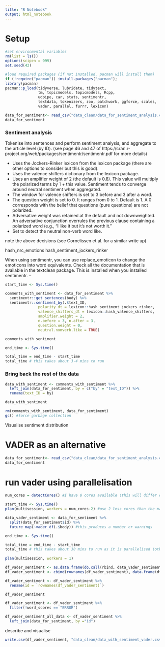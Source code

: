```yaml
---
title: "R Notebook"
output: html_notebook
---
```


# Setup
```r
#set environmental variables
rm(list = ls())
options(scipen = 999)
set.seed(42)

#load required packages (if not installed, pacman will install them)
if (!require("pacman")) install.packages("pacman");
library(pacman)
pacman::p_load(tidyverse, lubridate, tidytext,
               tm, topicmodels, topicmodels, Rcpp, 
               udpipe, car, stats, sentimentr, 
               textdata, tokenizers, zoo, patchwork, ggforce, scales,
               vader, parallel, furrr, lexicon)
```

```r
data_for_sentiment<- read_csv("data_clean/data_for_sentiment_analysis.csv", show_col_types = FALSE)
data_for_sentiment
```

### Sentiment analysis

Tokenise into sentences and perform sentiment analysis, and aggregate to the article level (by ID).
(see page 46 and 47 of https://cran.r-project.org/web/packages/sentimentr/sentimentr.pdf for more details)

- Uses the Jockers-Rinker lexicon from the lexicon package (there are other options to consider but this is good).
- Uses the valence shifters dictionary from the lexicon package.
- Uses an amplifier weight of 2 (the default is 0.8). This value will multiply the polarized terms by 1 + this value. Sentiment tends to converge around neutral sentiment when aggregated.
- The window for valence shifters is set to 3 before and 3 after a word.
- The question weight is set to 0. It ranges from 0 to 1. Default is 1. A 0 corresponds with the belief that questions (pure questions) are not polarized. 
- Adversative weight was retained at the default and not downweighted. An adversative conjunction overrules the previous clause containing a polarized word (e.g., “I like it but it’s not worth it.”
- Set to detect the neutral non-verb word like.

note the above decisions (see Cornelissen et al. for a similar write up)

hash_nrc_emotions
hash_sentiment_jockers_rinker

When using sentimentr, you can use replace_emoticon to change the emoticons into word equivalents. Check all the documentation that is available in the textclean package. This is installed when you installed sentimentr. –

```r
start_time <- Sys.time()

comments_with_sentiment <- data_for_sentiment %>%
  sentimentr::get_sentences(body) %>% 
  sentimentr::sentiment_by(.$text_ID, 
               polarity_dt = lexicon::hash_sentiment_jockers_rinker,
               valence_shifters_dt = lexicon::hash_valence_shifters,
               amplifier.weight = 2,
               n.before = 3, n.after = 3,
               question.weight = 0,
               neutral.nonverb.like = TRUE)

comments_with_sentiment

end_time <- Sys.time()

total_time = end_time - start_time
total_time # this takes about 3-4 mins to run
```

### Bring back the rest of the data

```r
data_with_sentiment <- comments_with_sentiment %>% 
  left_join(data_for_sentiment, by = c("by" = "text_ID")) %>% 
  rename(text_ID = by)

data_with_sentiment

rm(comments_with_sentiment, data_for_sentiment)
gc() #force garbage collection
```



Visualise sentiment distribution

# VADER as an alternative

```r
data_for_sentiment<- read_csv("data_clean/data_for_sentiment_analysis.csv", show_col_types = FALSE)
data_for_sentiment
```

# run vader using parallelisation

```r
num_cores = detectCores() #I have 8 cores available (this will differ on other machines)

start_time <- Sys.time()
plan(multisession, workers = num_cores-2) #use 2 less cores than the max on the machine

data_vader_sentiment <- data_for_sentiment %>% 
  split(data_for_sentiment$id) %>% 
  future_map(~vader_df(.$body)) #this produces a number or warnings

end_time <- Sys.time()

total_time = end_time - start_time
total_time # this takes about 30 mins to run as it is parallelised (otherwise, it takes about 2 hours)
     
plan(multisession, workers = 1)
```

```r
df_vader_sentiment <- as.data.frame(do.call(rbind, data_vader_sentiment))
df_vader_sentiment <- cbind(rownames(df_vader_sentiment), data.frame(df_vader_sentiment, row.names=NULL))

df_vader_sentiment <- df_vader_sentiment %>% 
  rename(id = `rownames(df_vader_sentiment)`)

df_vader_sentiment
```

```r
df_vader_sentiment <- df_vader_sentiment %>% 
  filter(!word_scores == "ERROR")
```

```r
df_vader_sentiment_all_data <- df_vader_sentiment %>% 
  left_join(data_for_sentiment, by ="id")
```

describe and visualise

```r
write.csv(df_vader_sentiment, "data_clean/data_with_sentiment_vader.csv")
```

```r

```

